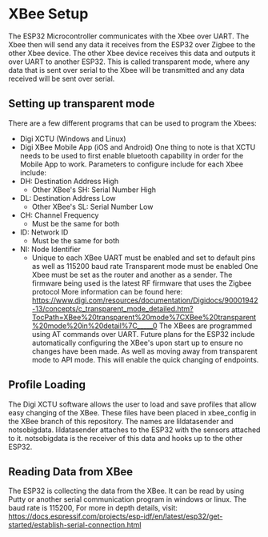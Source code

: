 # XBee Setup
The ESP32 Microcontroller communicates with the Xbee over UART. The Xbee then will send any data it receives from the ESP32 over Zigbee to the other Xbee device. The other Xbee device receives
this data and outputs it over UART to another ESP32. This is called transparent mode, where any data that is sent over serial to the Xbee will be transmitted and any data received will be sent over
serial.

## Setting up transparent mode
There are a few different programs that can be used to program the Xbees:
- Digi XCTU (Windows and Linux)
- Digi XBee Mobile App (iOS and Android)
One thing to note is that XCTU needs to be used to first enable bluetooth capability in order for the Mobile App to work.
Parameters to configure include for each Xbee include:
- DH: Destination Address High
    - Other XBee's SH: Serial Number High
- DL: Destination Address Low
    - Other XBee's SL: Serial Number Low
- CH: Channel Frequency
    - Must be the same for both
- ID: Network ID
    - Must be the same for both
- NI: Node Identifier
    - Unique to each XBee
UART must be enabled and set to default pins as well as 115200 baud rate
Transparent mode must be enabled
One Xbee must be set as the router and another as a sender.
The firmware being used is the latest RF firmware that uses the Zigbee protocol
More information can be found here:
https://www.digi.com/resources/documentation/Digidocs/90001942-13/concepts/c_transparent_mode_detailed.htm?TocPath=XBee%20transparent%20mode%7CXBee%20transparent%20mode%20in%20detail%7C_____0
The XBees are programmed using AT commands over UART.
Future plans for the ESP32 include automatically configuring the XBee's upon start up to ensure no changes have been made. As well as moving away from transparent mode to API mode. This will enable 
the quick changing of endpoints. 

## Profile Loading
The Digi XCTU software allows the user to load and save profiles that allow easy changing of the XBee. These files have been placed in xbee_config in the XBee branch of this repository. The names are lildatasender and notsobigdata. lildatasender attaches to the ESP32 with the sensors attached to it. notsobigdata is the receiver of this data and hooks up to the other ESP32.

## Reading Data from XBee
The ESP32 is collecting the data from the XBee. It can be read by using Putty or another serial communication program in windows or linux.
The baud rate is 115200, 
For more in depth details, visit:
https://docs.espressif.com/projects/esp-idf/en/latest/esp32/get-started/establish-serial-connection.html
